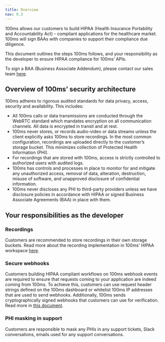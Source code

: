 ```yaml
---
title: Overview
nav: 9.3
---
```

100ms allows our customers to build HIPAA (Health Insurance Portability and Accountability Act) - compliant applications for the healthcare market. 100ms will sign BAAs with companies to support their compliance due diligence.


This document outlines the steps 100ms follows, and your responsibility as the developer to ensure HIPAA compliance for 100ms’ APIs.

To sign a BAA (Business Associate Addendum), please contact our sales team [here](https://100ms.live/contact).

## Overview of 100ms’ security architecture

100ms adheres to rigorous audited standards for data privacy, access, security and availability. This includes:

- All 100ms calls or data transmissions are conducted through the WebRTC standard which mandates encryption on all communication channels. All data is encrypted in transit and at rest.
- 100ms never stores, or records audio-video or data streams unless the client explicitly asks 100ms to store recordings. In the most common configuration, recordings are uploaded directly to the customer’s storage bucket. This minimizes collection of Protected Health Information (PHI).
- For recordings that are stored with 100ms, access is strictly controlled to authorized users with audited logs.
- 100ms has controls and processes in place to monitor for and mitigate any unauthorized access, removal of data, alteration, destruction, misuse of software, and unapproved disclosure of confidential information.
- 100ms never discloses any PHI to third-party providers unless we have disclosure policies in accordance with HIPAA or signed Business Associate Agreements (BAA) in place with them.

## Your responsibilities as the developer

### Recordings

Customers are recommended to store recordings in their own storage buckets. Read more about the recording implementation in 100ms' HIPAA workspace [here](/get-started/v2/get-started/security-and-privacy/HIPAA%20compliance/HIPAA-workspace#recordings).

### Secure webhooks

Customers building HIPAA compliant workflows on 100ms webhook events are required to ensure that requests coming to your application are indeed coming from 100ms. To achieve this, customers can use request header strings defined on the 100ms dashboard or whitelist 100ms IP addresses that are used to send webhooks. Additionally, 100ms sends cryptographically signed webhooks that customers can use for verification. Read more in [this document](/get-started/v2/get-started/security-and-privacy/HIPAA%20compliance/HIPAA-workspace#secure-webhooks).

### PHI masking in support

Customers are responsible to mask any PHIs in any support tickets, Slack conversations, emails used for any support conversations.
